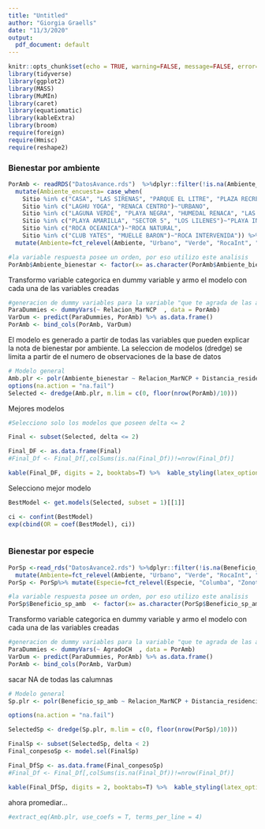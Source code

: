 ```yaml
---
title: "Untitled"
author: "Giorgia Graells"
date: "11/3/2020"
output:
  pdf_document: default
---
```


```r
knitr::opts_chunk$set(echo = TRUE, warning=FALSE, message=FALSE, error=F)
library(tidyverse)
library(ggplot2)
library(MASS)
library(MuMIn)
library(caret)
library(equatiomatic)
library(kableExtra)
library(broom)
require(foreign)
require(Hmisc)
require(reshape2)
```

### Bienestar por ambiente

```r
PorAmb <- readRDS("DatosAvance.rds")  %>%dplyr::filter(!is.na(Ambiente_bienestar))%>%
  mutate(Ambiente_encuesta= case_when(
    Sitio %in% c("CASA", "LAS SIRENAS", "PARQUE EL LITRE", "PLAZA RECREO", "PLAZA GABRIELA MISTRAL")~"VERDE",
    Sitio %in% c("LAGHU YOGA", "RENACA CENTRO")~"URBANO",
    Sitio %in% c("LAGUNA VERDE", "PLAYA NEGRA", "HUMEDAL RENACA", "LAS SALINAS")~"PLAYA NATURAL",
    Sitio %in% c("PLAYA AMARILLA", "SECTOR 5", "LOS LILENES")~"PLAYA INTERVENIDA",
    Sitio %in% c("ROCA OCEANICA")~"ROCA NATURAL",
    Sitio %in% c("CLUB YATES", "MUELLE BARON")~"ROCA INTERVENIDA")) %>% 
  mutate(Ambiente=fct_relevel(Ambiente, "Urbano", "Verde", "RocaInt", "PlayaInt", "PlayaNat"))

```


```r
#la variable respuesta posee un orden, por eso utilizo este analisis
PorAmb$Ambiente_bienestar <- factor(x= as.character(PorAmb$Ambiente_bienestar), ordered= T)
```


Transformo variable categorica en dummy variable y armo el modelo con cada una de las variables creadas

```r
#generacion de dummy variables para la variable "que te agrada de las aves?"
ParaDummies <- dummyVars(~ Relacion_MarNCP  , data = PorAmb)
VarDum <- predict(ParaDummies, PorAmb) %>% as.data.frame()
PorAmb <- bind_cols(PorAmb, VarDum)

```




El modelo es generado a partir de todas las variables que pueden explicar la nota de bienestar por ambiente. La seleccion de modelos (dredge) se limita a partir de el numero de observaciones de la base de datos 
```r
# Modelo general
Amb.plr <- polr(Ambiente_bienestar ~ Relacion_MarNCP + Distancia_residenciaKm + Nota_conocimiento+ AmbOrigen+ Ambiente + AgradoCH , data = PorAmb)
options(na.action = "na.fail")
Selected <- dredge(Amb.plr, m.lim = c(0, floor(nrow(PorAmb)/10)))

```


Mejores modelos



```r
#Selecciono solo los modelos que poseen delta <= 2 

Final <- subset(Selected, delta <= 2)

Final_DF <- as.data.frame(Final)
#Final_Df <- Final_Df[,colSums(is.na(Final_Df))!=nrow(Final_Df)]

kable(Final_DF, digits = 2, booktabs=T) %>%  kable_styling(latex_options = c("scale_down"), font_size = 9)
```

Selecciono mejor modelo

```r

BestModel <- get.models(Selected, subset = 1)[[1]]


```









```r
ci <- confint(BestModel)
exp(cbind(OR = coef(BestModel), ci))
```

```r

```





### Bienestar por especie

```r
PorSp <-read_rds("DatosAvance2.rds") %>%dplyr::filter(!is.na(Beneficio_sp_amb))%>% 
  mutate(Ambiente=fct_relevel(Ambiente, "Urbano", "Verde", "RocaInt", "PlayaInt", "PlayaNat"))
PorSp <- PorSp%>% mutate(Especie=fct_relevel(Especie, "Columba", "Zonotrichia", "Turdus", "Larus", "Phalacrocorax"))

```


```r

#la variable respuesta posee un orden, por eso utilizo este analisis
PorSp$Beneficio_sp_amb  <- factor(x= as.character(PorSp$Beneficio_sp_amb), ordered= T)
```



Transformo variable categorica en dummy variable y armo el modelo con cada una de las variables creadas

```r
#generacion de dummy variables para la variable "que te agrada de las aves?"
ParaDummies <- dummyVars(~ AgradoCH  , data = PorAmb)
VarDum <- predict(ParaDummies, PorAmb) %>% as.data.frame()
PorAmb <- bind_cols(PorAmb, VarDum)

```


sacar NA de todas las calumnas
```r
# Modelo general
Sp.plr <- polr(Beneficio_sp_amb ~ Relacion_MarNCP + Distancia_residenciaKm + Nota_conocimiento+  Ambiente* Especie + FrecPercibida + Conoce_especie + Conoce_nombre + Conoce_origen, data = PorSp)

options(na.action = "na.fail")

SelectedSp <- dredge(Sp.plr, m.lim = c(0, floor(nrow(PorSp)/10)))

```






```r
FinalSp <- subset(SelectedSp, delta < 2)
Final_conpesoSp <- model.sel(FinalSp)

Final_DfSp <- as.data.frame(Final_conpesoSp)
#Final_Df <- Final_Df[,colSums(is.na(Final_Df))!=nrow(Final_Df)]

kable(Final_DfSp, digits = 2, booktabs=T) %>%  kable_styling(latex_options = c("scale_down"), font_size = 9)
```

ahora promediar...

```r
#extract_eq(Amb.plr, use_coefs = T, terms_per_line = 4)
```



